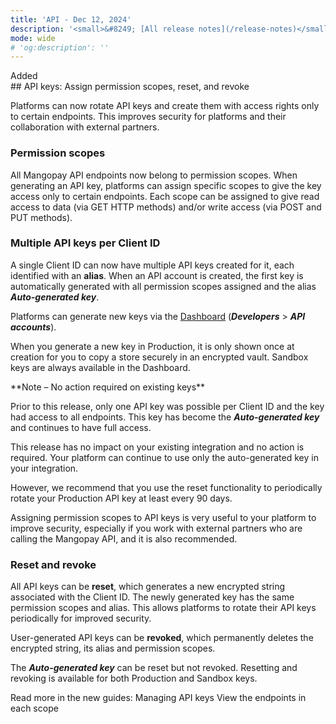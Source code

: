 ```yaml
---
title: 'API - Dec 12, 2024'  
description: '<small>&#8249; [All release notes](/release-notes)</small>'  
mode: wide  
# 'og:description': ''
---
```

<div class="release-notes-page">

<div class="pill pill-green">Added</div>
## API keys: Assign permission scopes, reset, and revoke

Platforms can now rotate API keys and create them with access rights only to certain endpoints. This improves security for platforms and their collaboration with external partners.

### Permission scopes
All Mangopay API endpoints now belong to permission scopes. When generating an API key, platforms can assign specific scopes to give the key access only to certain endpoints. Each scope can be assigned to give read access to data (via GET HTTP methods) and/or write access (via POST and PUT methods).

### Multiple API keys per Client ID
A single Client ID can now have multiple API keys created for it, each identified with an **alias**. When an API account is created, the first key is automatically generated with all permission scopes assigned and the alias ***Auto-generated key***.

Platforms can generate new keys via the <a href="https://hub.mangopay.com/" target="_blank">Dashboard</a> (***Developers*** > ***API accounts***). 

When you generate a new key in Production, it is only shown once at creation for you to copy a store securely in an encrypted vault. Sandbox keys are always available in the Dashboard. 

<Note>
**Note – No action required on existing keys**

Prior to this release, only one API key was possible per Client ID and the key had access to all endpoints. This key has become the ***Auto-generated key*** and continues to have full access. 

This release has no impact on your existing integration and no action is required. Your platform can continue to use only the auto-generated key in your integration. 

However, we recommend that you use the reset functionality to periodically rotate your Production API key at least every 90 days.

Assigning permission scopes to API keys is very useful to your platform to improve security, especially if you work with external partners who are calling the Mangopay API, and it is also recommended.
</Note>

### Reset and revoke
All API keys can be **reset**, which generates a new encrypted string associated with the Client ID. The newly generated key has the same permission scopes and alias. This allows platforms to rotate their API keys periodically for improved security.

User-generated API keys can be **revoked**, which permanently deletes the encrypted string, its alias and permission scopes.

The ***Auto-generated key*** can be reset but not revoked. Resetting and revoking is available for both Production and Sandbox keys.

Read more in the new guides:
<CardGroup cols={2}>
<Card title="Guide" href="/api-reference/overview/api-keys">
Managing API keys
</Card>
<Card title="Reference" href="/api-reference/overview/api-keys/scopes">
View the endpoints in each scope
</Card>
</CardGroup>

</div>